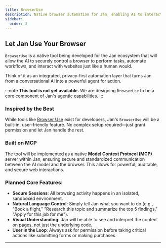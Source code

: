 ```yaml
---
title: BrowserUse
description: Native browser automation for Jan, enabling AI to interact with the web on your behalf.
sidebar:
  order: 3
---
```


## Let Jan Use Your Browser

`BrowserUse` is a native tool being developed for the Jan ecosystem that will allow the AI to securely control a browser to perform tasks, automate workflows, and interact with websites just like a human would.

Think of it as an integrated, privacy-first automation layer that turns Jan from a conversational AI into a powerful agent for action.

:::note
**This tool is not yet available.** We are designing `BrowserUse` to be a core component of Jan's agentic capabilities.
:::

### Inspired by the Best

While tools like [Browser Use](https://docs.browser-use.com/introduction) exist for developers, Jan's `BrowserUse` will be a built-in, user-friendly feature. No complex setup required—just grant permission and let Jan handle the rest.

### Built on MCP

The tool will be implemented as a native **Model Context Protocol (MCP)** server within Jan, ensuring secure and standardized communication between the AI model and the browser. This allows for powerful, auditable, and secure web interactions.

### Planned Core Features:
- **Secure Sessions**: All browsing activity happens in an isolated, sandboxed environment.
- **Natural Language Control**: Simply tell Jan what you want to do (e.g., "Book a flight," "Research this topic and summarize the top 5 findings," "Apply for this job for me").
- **Visual Understanding**: Jan will be able to see and interpret the content on pages, not just the underlying code.
- **User in the Loop**: Always ask for permission before taking critical actions like submitting forms or making purchases.

---
